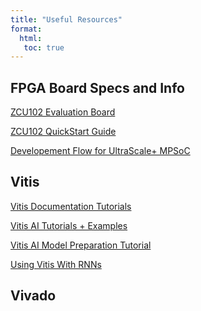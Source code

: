 ---
title: "Useful Resources"
format: 
  html: 
   toc: true
---

## FPGA Board Specs and Info
[ZCU102 Evaluation Board](https://docs.xilinx.com/v/u/en-US/ug1182-zcu102-eval-bd)

[ZCU102 QuickStart Guide](https://www.xilinx.com/support/documents/boards_and_kits/zcu102/xtp426-zcu102-quickstart.pdf)

[Developement Flow for UltraScale+ MPSoC](https://docs.xilinx.com/r/2021.1-English/ug1137-zynq-ultrascale-mpsoc-swdev/Software-Development-Flow)


## Vitis
[Vitis Documentation Tutorials](https://docs.xilinx.com/r/en-US/Vitis-Tutorials-Vitis-Platform-Creation/Design-Tutorials?tocId=AVB~cR5Cu_AV0_YG0mjRrw)

[Vitis AI Tutorials + Examples](https://xilinx.github.io/Vitis-AI/)

[Vitis AI Model Preparation Tutorial](https://github.com/Xilinx/Vitis-AI/blob/v3.0/src/vai_quantizer/vai_q_tensorflow2.x/README.md#inspecting-vai_q_tensorflow2)

[Using Vitis With RNNs](https://docs.xilinx.com/r/en-US/ug1563-vitis-ai-rnn/Overview)



## Vivado
